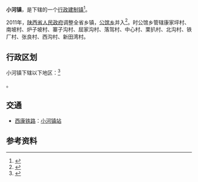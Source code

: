 {{中国乡级行政区|61/09/28/105/000}}

'''小河镇'''，是{{PRC admin/fullname|61/09/28/105/000|3}}下辖的一个[[行政建制镇|行政建制镇]]<ref>{{PRC admin/ref sgc|{{PRC admin/parent|61/09/28/105/000}}}}</ref>。

2011年，[[陕西省人民政府|陕西省人民政府]]调整全省乡镇，[[公馆乡_(旬阳县)|公馆乡]]并入<ref>{{Cite web |url=http://www.gov.cn/gzdt/2011-07/07/content_1901351.htm |title=陕西省发布撤乡并镇及部分乡镇行政区划调整公告 |accessdate=2021-05-15 |author= |date=2011-07-07 |work= |publisher=中华人民共和国中央政府网站，来源：陕西省人民政府网站 |quote=撤销安康市汉滨区梅子铺镇、运溪乡并入恒口镇[……]撤销旬阳县庙坪乡并入双河镇[……]'''撤公馆乡并入小河镇'''，撤构元乡[……] |language=Zh-hans |archive-date=2012-04-19 |archive-url=https://web.archive.org/web/20120419064726/http://www.gov.cn/gzdt/2011-07/07/content_1901351.htm |dead-url=no }}</ref>。时公馆乡管辖康家坪村、南坡村、炉子坡村、寨子沟村、屈家沟村、落驾村、中心村、栗扒村、北沟村、铁厂村、张良村、西沟村、新田湾村。

== 行政区划 ==

小河镇下辖以下地区：<ref>{{PRC admin/ref sgc|61/09/28/105/000}}</ref>

{{PRC admin/children|61/09/28/105/000}}。

== 交通 ==
* {{rint|cn|rail}}[[西康铁路|西康铁路]]：[[小河镇站|小河镇站]]

== 参考资料 ==

{{reflist}}

{{PRC admin/navcat|61/09/28/105/000}}